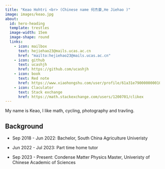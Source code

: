 ```yaml
---
title: "Keao Hohtri <br> (Chinese name 何杰豪,He Jiehao )"
image: images/keao.jpg
about:
  id: hero-heading
  template: trestles
  image-width: 15em
  image-shape: round
  links:
    - icon: mailbox
      text: hejiehao23@mails.ucas.ac.cn
      href: "mailto:hejiehao23@mails.ucas.ac.cn"
    - icon: github
      text: ucashjh
      href: https://github.com/ucashjh
    - icon: book
      text: Red note
      href: https://www.xiaohongshu.com/user/profile/61a31e790000000010007c40
    - icon: Claculator
      text: Stack exchange
      href: https://math.stackexchange.com/users/1200701/clikex
---
```


::: {#hero-heading}

My name is Keao, I like math, cycling, photography and travling.


## Background

- Sep 2018 - Jun 2022: Bachelor, South China Agriculture Univeristy
 
- Jun 2022 - Jul 2023: Part time home tutor
- Sep 2023 - Present: Condense Matter Physics Master, Univeristy of Chinese Academic of Sciences

:::
